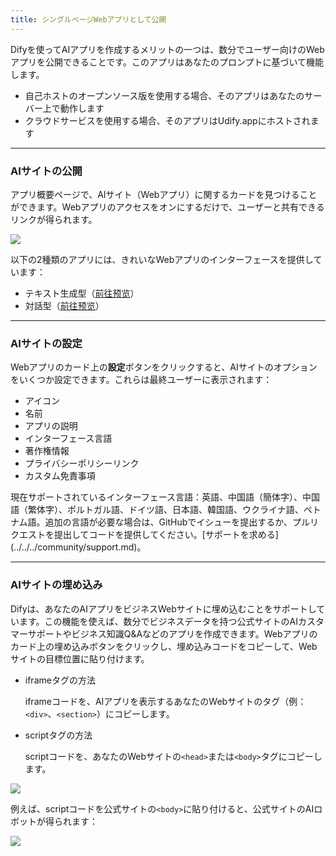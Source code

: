 ```yaml
---
title: シングルページWebアプリとして公開
---
```



Difyを使ってAIアプリを作成するメリットの一つは、数分でユーザー向けのWebアプリを公開できることです。このアプリはあなたのプロンプトに基づいて機能します。

* 自己ホストのオープンソース版を使用する場合、そのアプリはあなたのサーバー上で動作します
* クラウドサービスを使用する場合、そのアプリはUdify.appにホストされます

***

### AIサイトの公開

アプリ概要ページで、AIサイト（Webアプリ）に関するカードを見つけることができます。Webアプリのアクセスをオンにするだけで、ユーザーと共有できるリンクが得られます。

![](https://assets-docs.dify.ai/dify-enterprise-mintlify/jp/guides/application-publishing/launch-your-webapp-quickly/56093185a61265109cee9f2e00420ff4.png)

以下の2種類のアプリには、きれいなWebアプリのインターフェースを提供しています：

* テキスト生成型（[前往预览](text-generator.md)）
* 対話型（[前往预览](conversation-application.md)）

***

### AIサイトの設定

Webアプリのカード上の**設定**ボタンをクリックすると、AIサイトのオプションをいくつか設定できます。これらは最終ユーザーに表示されます：

* アイコン
* 名前
* アプリの説明
* インターフェース言語
* 著作権情報
* プライバシーポリシーリンク
* カスタム免責事項

<Info>
現在サポートされているインターフェース言語：英語、中国語（簡体字）、中国語（繁体字）、ポルトガル語、ドイツ語、日本語、韓国語、ウクライナ語、ベトナム語。追加の言語が必要な場合は、GitHubでイシューを提出するか、プルリクエストを提出してコードを提供してください。[サポートを求める](../../../community/support.md)。
</Info>

***

### AIサイトの埋め込み

Difyは、あなたのAIアプリをビジネスWebサイトに埋め込むことをサポートしています。この機能を使えば、数分でビジネスデータを持つ公式サイトのAIカスタマーサポートやビジネス知識Q&Aなどのアプリを作成できます。Webアプリのカード上の埋め込みボタンをクリックし、埋め込みコードをコピーして、Webサイトの目標位置に貼り付けます。

*   iframeタグの方法

    iframeコードを、AIアプリを表示するあなたのWebサイトのタグ（例：`<div>`、`<section>`）にコピーします。
*   scriptタグの方法

    scriptコードを、あなたのWebサイトの`<head>`または`<body>`タグにコピーします。

![](https://assets-docs.dify.ai/dify-enterprise-mintlify/jp/guides/application-publishing/launch-your-webapp-quickly/1e2e8c9adc620f9d6b4ea157119e8659.png)

例えば、scriptコードを公式サイトの`<body>`に貼り付けると、公式サイトのAIロボットが得られます：

![](https://assets-docs.dify.ai/dify-enterprise-mintlify/jp/guides/application-publishing/launch-your-webapp-quickly/f5a5e95e1120906669b3c1ad4e186dea.png)